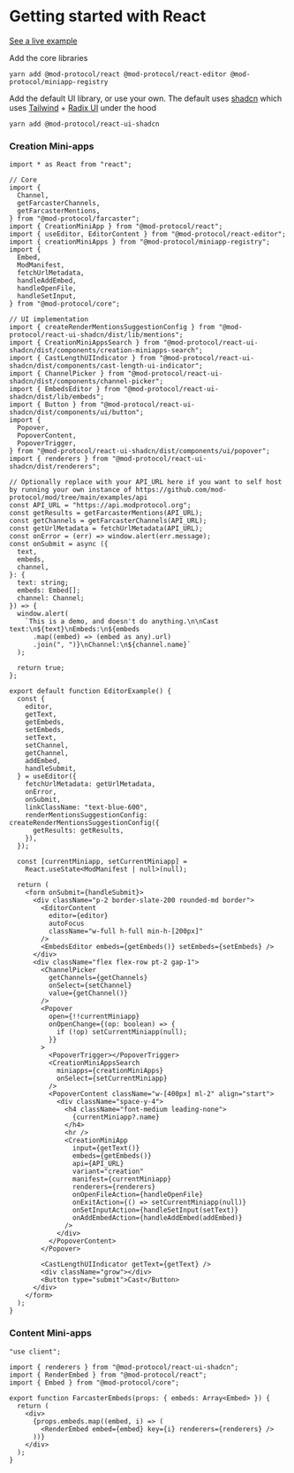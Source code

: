 # Getting started with React

[See a live example](https://example-nextjs.modprotocol.org)

Add the core libraries

`yarn add @mod-protocol/react @mod-protocol/react-editor @mod-protocol/miniapp-registry`

Add the default UI library, or use your own. The default uses [shadcn](https://ui.shadcn.com/) which uses [Tailwind](https://tailwindcss.com/) + [Radix UI](https://www.radix-ui.com/) under the hood

`yarn add @mod-protocol/react-ui-shadcn`

### Creation Mini-apps

```tsx
import * as React from "react";

// Core
import {
  Channel,
  getFarcasterChannels,
  getFarcasterMentions,
} from "@mod-protocol/farcaster";
import { CreationMiniApp } from "@mod-protocol/react";
import { useEditor, EditorContent } from "@mod-protocol/react-editor";
import { creationMiniApps } from "@mod-protocol/miniapp-registry";
import {
  Embed,
  ModManifest,
  fetchUrlMetadata,
  handleAddEmbed,
  handleOpenFile,
  handleSetInput,
} from "@mod-protocol/core";

// UI implementation
import { createRenderMentionsSuggestionConfig } from "@mod-protocol/react-ui-shadcn/dist/lib/mentions";
import { CreationMiniAppsSearch } from "@mod-protocol/react-ui-shadcn/dist/components/creation-miniapps-search";
import { CastLengthUIIndicator } from "@mod-protocol/react-ui-shadcn/dist/components/cast-length-ui-indicator";
import { ChannelPicker } from "@mod-protocol/react-ui-shadcn/dist/components/channel-picker";
import { EmbedsEditor } from "@mod-protocol/react-ui-shadcn/dist/lib/embeds";
import { Button } from "@mod-protocol/react-ui-shadcn/dist/components/ui/button";
import {
  Popover,
  PopoverContent,
  PopoverTrigger,
} from "@mod-protocol/react-ui-shadcn/dist/components/ui/popover";
import { renderers } from "@mod-protocol/react-ui-shadcn/dist/renderers";

// Optionally replace with your API_URL here if you want to self host by running your own instance of https://github.com/mod-protocol/mod/tree/main/examples/api
const API_URL = "https://api.modprotocol.org";
const getResults = getFarcasterMentions(API_URL);
const getChannels = getFarcasterChannels(API_URL);
const getUrlMetadata = fetchUrlMetadata(API_URL);
const onError = (err) => window.alert(err.message);
const onSubmit = async ({
  text,
  embeds,
  channel,
}: {
  text: string;
  embeds: Embed[];
  channel: Channel;
}) => {
  window.alert(
    `This is a demo, and doesn't do anything.\n\nCast text:\n${text}\nEmbeds:\n${embeds
      .map((embed) => (embed as any).url)
      .join(", ")}\nChannel:\n${channel.name}`
  );

  return true;
};

export default function EditorExample() {
  const {
    editor,
    getText,
    getEmbeds,
    setEmbeds,
    setText,
    setChannel,
    getChannel,
    addEmbed,
    handleSubmit,
  } = useEditor({
    fetchUrlMetadata: getUrlMetadata,
    onError,
    onSubmit,
    linkClassName: "text-blue-600",
    renderMentionsSuggestionConfig: createRenderMentionsSuggestionConfig({
      getResults: getResults,
    }),
  });

  const [currentMiniapp, setCurrentMiniapp] =
    React.useState<ModManifest | null>(null);

  return (
    <form onSubmit={handleSubmit}>
      <div className="p-2 border-slate-200 rounded-md border">
        <EditorContent
          editor={editor}
          autoFocus
          className="w-full h-full min-h-[200px]"
        />
        <EmbedsEditor embeds={getEmbeds()} setEmbeds={setEmbeds} />
      </div>
      <div className="flex flex-row pt-2 gap-1">
        <ChannelPicker
          getChannels={getChannels}
          onSelect={setChannel}
          value={getChannel()}
        />
        <Popover
          open={!!currentMiniapp}
          onOpenChange={(op: boolean) => {
            if (!op) setCurrentMiniapp(null);
          }}
        >
          <PopoverTrigger></PopoverTrigger>
          <CreationMiniAppsSearch
            miniapps={creationMiniApps}
            onSelect={setCurrentMiniapp}
          />
          <PopoverContent className="w-[400px] ml-2" align="start">
            <div className="space-y-4">
              <h4 className="font-medium leading-none">
                {currentMiniapp?.name}
              </h4>
              <hr />
              <CreationMiniApp
                input={getText()}
                embeds={getEmbeds()}
                api={API_URL}
                variant="creation"
                manifest={currentMiniapp}
                renderers={renderers}
                onOpenFileAction={handleOpenFile}
                onExitAction={() => setCurrentMiniapp(null)}
                onSetInputAction={handleSetInput(setText)}
                onAddEmbedAction={handleAddEmbed(addEmbed)}
              />
            </div>
          </PopoverContent>
        </Popover>

        <CastLengthUIIndicator getText={getText} />
        <div className="grow"></div>
        <Button type="submit">Cast</Button>
      </div>
    </form>
  );
}
```

### Content Mini-apps

```tsx
"use client";

import { renderers } from "@mod-protocol/react-ui-shadcn";
import { RenderEmbed } from "@mod-protocol/react";
import { Embed } from "@mod-protocol/core";

export function FarcasterEmbeds(props: { embeds: Array<Embed> }) {
  return (
    <div>
      {props.embeds.map((embed, i) => (
        <RenderEmbed embed={embed} key={i} renderers={renderers} />
      ))}
    </div>
  );
}
```

